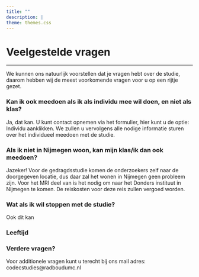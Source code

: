 ```yaml
---
title: ""
description: |
theme: themes.css
--- 
```

# Veelgestelde vragen

---

We kunnen ons natuurlijk voorstellen dat je vragen hebt over de studie, daarom hebben wij de meest voorkomende vragen voor u op een rijtje gezet.

### Kan ik ook meedoen als ik als individu mee wil doen, en niet als klas?
Ja, dat kan. U kunt contact opnemen via het formulier, hier kunt u de optie: Individu aanklikken. We zullen u vervolgens alle nodige informatie sturen over het individueel meedoen met de studie. 

### Als ik niet in Nijmegen woon, kan mijn klas/ik dan ook meedoen?
Jazeker! Voor de gedragdsstudie komen de onderzoekers zelf naar de doorgegeven locatie, dus daar zal het wonen in Nijmegen geen probleem zijn. Voor het MRI deel van is het nodig om naar het Donders instituut in Nijmegen te komen. De reiskosten voor deze reis zullen vergoed worden. 

### Wat als ik wil stoppen met de studie?
Ook dit kan 

### Leeftijd


### Verdere vragen?

Voor additionele vragen kunt u terecht bij ons mail adres:
codecstudies@radboudumc.nl 